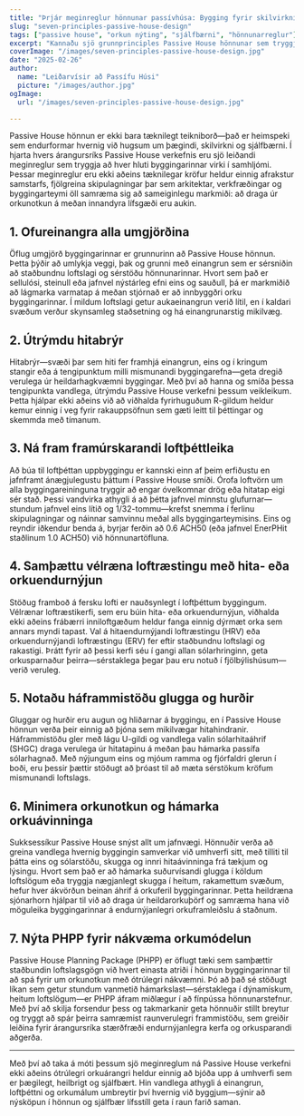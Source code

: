 ```yaml
---
title: "Þrjár meginreglur hönnunar passívhúsa: Bygging fyrir skilvirkni og þægindi"
slug: "seven-principles-passive-house-design"
tags: ["passive house", "orkun nýting", "sjálfbærni", "hönnunarreglur"]
excerpt: "Kannaðu sjö grunnprinciples Passive House hönnunar sem tryggja framúrskarandi orkunýtingu, óvenjulegt inniloftgæði og varanlegan þægindi í hverju loftslagi."
coverImage: "/images/seven-principles-passive-house-design.jpg"
date: "2025-02-26"
author:
  name: "Leiðarvísir að Passífu Húsi"
  picture: "/images/author.jpg"
ogImage:
  url: "/images/seven-principles-passive-house-design.jpg"

---
```

Passive House hönnun er ekki bara tæknilegt teikniborð—það er heimspeki sem endurformar hvernig við hugsum um þægindi, skilvirkni og sjálfbærni. Í hjarta hvers árangursríks Passive House verkefnis eru sjö leiðandi meginreglur sem tryggja að hver hluti byggingarinnar virki í samhljómi. Þessar meginreglur eru ekki aðeins tæknilegar kröfur heldur einnig afrakstur samstarfs, fjölgreina skipulagningar þar sem arkitektar, verkfræðingar og byggingarteymi öll samræma sig að sameiginlegu markmiði: að draga úr orkunotkun á meðan innandyra lífsgæði eru aukin.

## 1. Ofureinangra alla umgjörðina

Öflug umgjörð byggingarinnar er grunnurinn að Passive House hönnun. Þetta þýðir að umlykja veggi, þak og grunni með einangrun sem er sérsniðin að staðbundnu loftslagi og sérstöðu hönnunarinnar. Hvort sem það er sellulósi, steinull eða jafnvel nýstárleg efni eins og sauðull, þá er markmiðið að lágmarka varmatap á meðan stjórnað er að innbyggðri orku byggingarinnar. Í mildum loftslagi getur aukaeinangrun verið lítil, en í kaldari svæðum verður skynsamleg staðsetning og há einangrunarstig mikilvæg.
## 2. Útrýmdu hitabrýr

Hitabrýr—svæði þar sem hiti fer framhjá einangrun, eins og í kringum stangir eða á tengipunktum milli mismunandi byggingarefna—geta dregið verulega úr heildarhagkvæmni byggingar. Með því að hanna og smíða þessa tengipunkta vandlega, útrýmdu Passive House verkefni þessum veikleikum. Þetta hjálpar ekki aðeins við að viðhalda fyrirhuguðum R-gildum heldur kemur einnig í veg fyrir rakauppsöfnun sem gæti leitt til þéttingar og skemmda með tímanum.

## 3. Ná fram framúrskarandi loftþéttleika

Að búa til loftþéttan uppbyggingu er kannski einn af þeim erfiðustu en jafnframt ánægjulegustu þáttum í Passive House smíði. Órofa loftvörn um alla byggingareininguna tryggir að engar óvelkomnar drög eða hitatap eigi sér stað. Þessi vandvirka athygli á að þétta jafnvel minnstu glufurnar—stundum jafnvel eins lítið og 1/32-tommu—krefst snemma í ferlinu skipulagningar og náinnar samvinnu meðal alls byggingarteymisins. Eins og reyndir iðkendur benda á, byrjar ferðin að 0.6 ACH50 (eða jafnvel EnerPHit staðlinum 1.0 ACH50) við hönnunartöfluna.
## 4. Samþættu vélræna loftræstingu með hita- eða orkuendurnýjun

Stöðug framboð á fersku lofti er nauðsynlegt í loftþéttum byggingum. Vélrænar loftræstikerfi, sem eru búin hita- eða orkuendurnýjun, viðhalda ekki aðeins frábærri inniloftgæðum heldur fanga einnig dýrmæt orka sem annars myndi tapast. Val á hitaendurnýjandi loftræstingu (HRV) eða orkuendurnýjandi loftræstingu (ERV) fer eftir staðbundnu loftslagi og rakastigi. Þrátt fyrir að þessi kerfi séu í gangi allan sólarhringinn, geta orkusparnaður þeirra—sérstaklega þegar þau eru notuð í fjölbýlishúsum—verið veruleg.

## 5. Notaðu háframmistöðu glugga og hurðir

Gluggar og hurðir eru augun og hliðarnar á byggingu, en í Passive House hönnun verða þeir einnig að þjóna sem mikilvægar hitahindranir. Háframmistöðu gler með lágu U-gildi og vandlega valin sólarhitaáhrif (SHGC) draga verulega úr hitatapinu á meðan þau hámarka passífa sólarhagnað. Með nýjungum eins og mjóum ramma og fjórfaldri glerun í boði, eru þessir þættir stöðugt að þróast til að mæta sérstökum kröfum mismunandi loftslags.
## 6. Minimera orkunotkun og hámarka orkuávinninga

Sukksessíkur Passive House snýst allt um jafnvægi. Hönnuðir verða að greina vandlega hvernig byggingin samverkar við umhverfi sitt, með tilliti til þátta eins og sólarstöðu, skugga og innri hitaávinninga frá tækjum og lýsingu. Hvort sem það er að hámarka suðurvísandi glugga í köldum loftslögum eða tryggja nægjanlegt skugga í heitum, rakamettum svæðum, hefur hver ákvörðun beinan áhrif á orkuferil byggingarinnar. Þetta heildræna sjónarhorn hjálpar til við að draga úr heildarorkuþörf og samræma hana við möguleika byggingarinnar á endurnýjanlegri orkuframleiðslu á staðnum.

## 7. Nýta PHPP fyrir nákvæma orkumódelun

Passive House Planning Package (PHPP) er öflugt tæki sem samþættir staðbundin loftslagsgögn við hvert einasta atriði í hönnun byggingarinnar til að spá fyrir um orkunotkun með ótrúlegri nákvæmni. Þó að það sé stöðugt líkan sem getur stundum vanmetið hámarkslast—sérstaklega í dýnamískum, heitum loftslögum—er PHPP áfram miðlægur í að fínpússa hönnunarstefnur. Með því að skilja forsendur þess og takmarkanir geta hönnuðir stillt breytur og tryggt að spár þeirra samræmist raunverulegri frammistöðu, sem greiðir leiðina fyrir árangursríka stærðfræði endurnýjanlegra kerfa og orkusparandi aðgerða.

---

Með því að taka á móti þessum sjö meginreglum ná Passive House verkefni ekki aðeins ótrúlegri orkuárangri heldur einnig að bjóða upp á umhverfi sem er þægilegt, heilbrigt og sjálfbært. Hin vandlega athygli á einangrun, loftþéttni og orkumálum umbreytir því hvernig við byggjum—sýnir að nýsköpun í hönnun og sjálfbær lífsstíll geta í raun farið saman.
